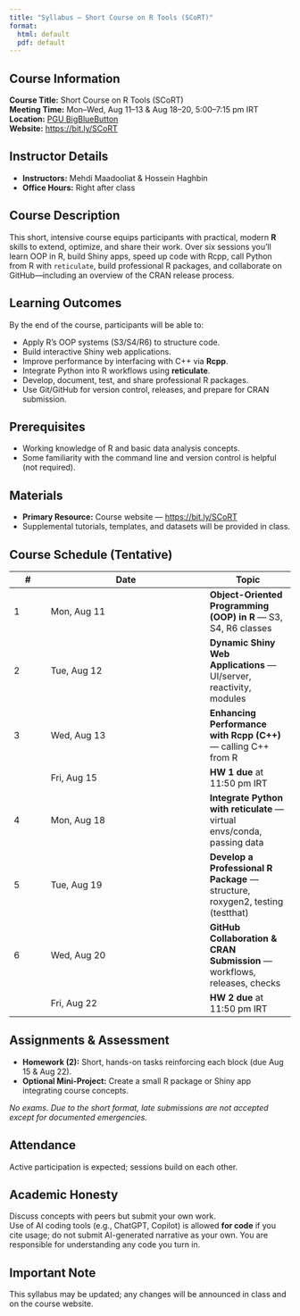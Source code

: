 ```yaml
---
title: "Syllabus – Short Course on R Tools (SCoRT)"
format:
  html: default
  pdf: default
---
```


## Course Information

**Course Title:** Short Course on R Tools (SCoRT)\
**Meeting Time:** Mon–Wed, Aug 11–13 & Aug 18–20, 5:00–7:15 pm IRT\
**Location:** [PGU BigBlueButton](https://meet.pgu.ac.ir/b/dat-ifq-ect-fjg)\
**Website:** <https://bit.ly/SCoRT>

## Instructor Details

- **Instructors:** Mehdi Maadooliat & Hossein Haghbin  
- **Office Hours:** Right after class

## Course Description

This short, intensive course equips participants with practical, modern **R** skills to extend, optimize, and share their work. Over six sessions you’ll learn OOP in R, build Shiny apps, speed up code with Rcpp, call Python from R with `reticulate`, build professional R packages, and collaborate on GitHub—including an overview of the CRAN release process.

## Learning Outcomes

By the end of the course, participants will be able to:

- Apply R’s OOP systems (S3/S4/R6) to structure code.
- Build interactive Shiny web applications.
- Improve performance by interfacing with C++ via **Rcpp**.
- Integrate Python into R workflows using **reticulate**.
- Develop, document, test, and share professional R packages.
- Use Git/GitHub for version control, releases, and prepare for CRAN submission.

## Prerequisites

- Working knowledge of R and basic data analysis concepts.  
- Some familiarity with the command line and version control is helpful (not required).

## Materials

- **Primary Resource:** Course website — <https://bit.ly/SCoRT>  
- Supplemental tutorials, templates, and datasets will be provided in class.

## Course Schedule (Tentative)

| # | Date        | Topic |
|---|-------------|-------|
| 1 | Mon, Aug 11 | **Object-Oriented Programming (OOP) in R** — S3, S4, R6 classes |
| 2 | Tue, Aug 12 | **Dynamic Shiny Web Applications** — UI/server, reactivity, modules |
| 3 | Wed, Aug 13 | **Enhancing Performance with Rcpp (C++)** — calling C++ from R |
|   | Fri, Aug 15 | **HW 1 due** at 11:50 pm IRT |
| 4 | Mon, Aug 18 | **Integrate Python with reticulate** — virtual envs/conda, passing data |
| 5 | Tue, Aug 19 | **Develop a Professional R Package** — structure, roxygen2, testing (testthat) |
| 6 | Wed, Aug 20 | **GitHub Collaboration & CRAN Submission** — workflows, releases, checks |
|   | Fri, Aug 22 | **HW 2 due** at 11:50 pm IRT |

## Assignments & Assessment

- **Homework (2):** Short, hands-on tasks reinforcing each block (due Aug 15 & Aug 22).  
- **Optional Mini-Project:** Create a small R package or Shiny app integrating course concepts.

_No exams. Due to the short format, late submissions are not accepted except for documented emergencies._

## Attendance

Active participation is expected; sessions build on each other.

## Academic Honesty

Discuss concepts with peers but submit your own work.  
Use of AI coding tools (e.g., ChatGPT, Copilot) is allowed **for code** if you cite usage; do not submit AI-generated narrative as your own. You are responsible for understanding any code you turn in.

## Important Note

This syllabus may be updated; any changes will be announced in class and on the course website.

